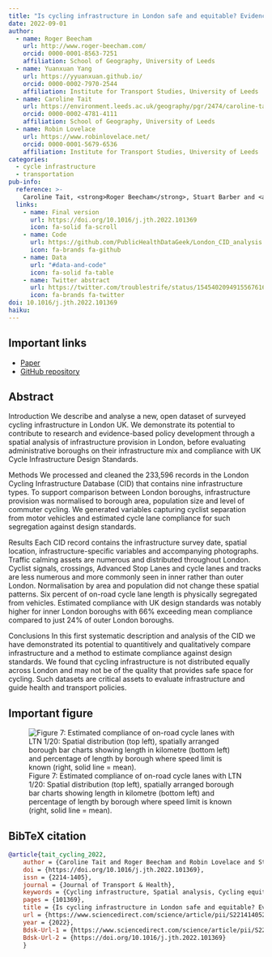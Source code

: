 ```yaml
---
title: "Is cycling infrastructure in London safe and equitable? Evidence from the cycling infrastructure database"
date: 2022-09-01
author:
  - name: Roger Beecham
    url: http://www.roger-beecham.com/
    orcid: 0000-0001-8563-7251
    affiliation: School of Geography, University of Leeds
  - name: Yuanxuan Yang
    url: https://yyuanxuan.github.io/
    orcid: 0000-0002-7970-2544
    affiliation: Institute for Transport Studies, University of Leeds
  - name: Caroline Tait
    url: https://environment.leeds.ac.uk/geography/pgr/2474/caroline-tait
    orcid: 0000-0002-4781-4111
    affiliation: School of Geography, University of Leeds
  - name: Robin Lovelace
    url: https://www.robinlovelace.net/
    orcid: 0000-0001-5679-6536
    affiliation: Institute for Transport Studies, University of Leeds
categories: 
  - cycle infrastructure
  - transportation
pub-info:
  reference: >-
    Caroline Tait, <strong>Roger Beecham</strong>, Stuart Barber and <a href="https://www.robinlovelace.net/">Robin Lovelace</a> (2022) “Is cycling infrastructure in London safe and equitable? Evidence from the cycling infrastructure database”, <em>Journal of Transport \& Health</em>, doi: <a href="https://doi.org/10.1016/j.jth.2022.101369"><code>10.1016/j.jth.2022.101369</code></a>
  links:
    - name: Final version
      url: https://doi.org/10.1016/j.jth.2022.101369
      icon: fa-solid fa-scroll
    - name: Code
      url: https://github.com/PublicHealthDataGeek/London_CID_analysis
      icon: fa-brands fa-github
    - name: Data
      url: "#data-and-code"
      icon: fa-solid fa-table
    - name: Twitter abstract
      url: https://twitter.com/troublestrife/status/1545402094915567616
      icon: fa-brands fa-twitter
doi: 10.1016/j.jth.2022.101369
haiku:
---
```

## Important links

- [Paper](https://doi.org/10.1016/j.jth.2022.101369)
- [GitHub repository](https://github.com/PublicHealthDataGeek/London_CID_analysis)


## Abstract

Introduction
We describe and analyse a new, open dataset of surveyed cycling infrastructure in London UK. We demonstrate its potential to contribute to research and evidence-based policy development through a spatial analysis of infrastructure provision in London, before evaluating administrative boroughs on their infrastructure mix and compliance with UK Cycle Infrastructure Design Standards.

Methods
We processed and cleaned the 233,596 records in the London Cycling Infrastructure Database (CID) that contains nine infrastructure types. To support comparison between London boroughs, infrastructure provision was normalised to borough area, population size and level of commuter cycling. We generated variables capturing cyclist separation from motor vehicles and estimated cycle lane compliance for such segregation against design standards.

Results
Each CID record contains the infrastructure survey date, spatial location, infrastructure-specific variables and accompanying photographs. Traffic calming assets are numerous and distributed throughout London. Cyclist signals, crossings, Advanced Stop Lanes and cycle lanes and tracks are less numerous and more commonly seen in inner rather than outer London. Normalisation by area and population did not change these spatial patterns. Six percent of on-road cycle lane length is physically segregated from vehicles. Estimated compliance with UK design standards was notably higher for inner London boroughs with 66% exceeding mean compliance compared to just 24% of outer London boroughs.

Conclusions
In this first systematic description and analysis of the CID we have demonstrated its potential to quantitively and qualitatively compare infrastructure and a method to estimate compliance against design standards. We found that cycling infrastructure is not distributed equally across London and may not be of the quality that provides safe space for cycling. Such datasets are critical assets to evaluate infrastructure and guide health and transport policies.


## Important figure

![Figure 7: Estimated compliance of on-road cycle lanes with LTN 1/20: Spatial distribution (top left), spatially arranged borough bar charts showing length in kilometre (bottom left) and percentage of length by borough where speed limit is known (right, solid line = mean).](featured.png)


## BibTeX citation

```bibtex
@article{tait_cycling_2022,
	author = {Caroline Tait and Roger Beecham and Robin Lovelace and Stuart Barber},
	doi = {https://doi.org/10.1016/j.jth.2022.101369},
	issn = {2214-1405},
	journal = {Journal of Transport & Health},
	keywords = {Cycling infrastructure, Spatial analysis, Cycling equity, Cycling safety, Transport planning, Active travel},
	pages = {101369},
	title = {Is cycling infrastructure in London safe and equitable? Evidence from the cycling infrastructure database},
	url = {https://www.sciencedirect.com/science/article/pii/S221414052200041X},
	year = {2022},
	Bdsk-Url-1 = {https://www.sciencedirect.com/science/article/pii/S221414052200041X},
	Bdsk-Url-2 = {https://doi.org/10.1016/j.jth.2022.101369}
	}

```


